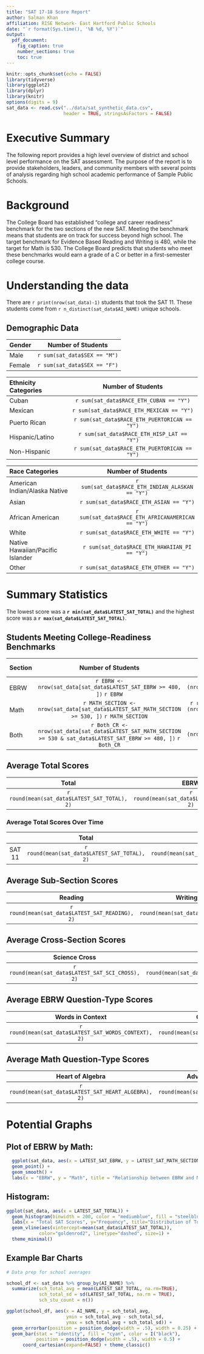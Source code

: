 ---
title: "SAT 17-18 Score Report"
author: Salman Khan
affiliation: RISE Network- East Hartford Public Schools
date: "`r format(Sys.time(), '%B %d, %Y')`"
output:
  pdf_document:
    fig_caption: true
    number_sections: true
    toc: true
---
```{r setup, include = FALSE}
knitr::opts_chunk$set(echo = FALSE)
library(tidyverse)
library(ggplot2)
library(dplyr)
library(knitr)
options(digits = 9)
sat_data <- read.csv("../data/sat_synthetic_data.csv", 
                     header = TRUE, stringsAsFactors = FALSE)
```

# Executive Summary 
The following report provides a high level overview of district and school level performance on the SAT assessment. The purpose of the report is to provide stakeholders, leaders, and community members with several points of analysis regarding high school academic performance of Sample Public Schools. 

# Background
The College Board has established "college and career readiness" benchmark for the two sections of the new SAT. Meeting the benchmark means that students are on track for success beyond high school.  The target benchmark for Evidence Based Reading and Writing is 480, while the target for Math is 530. The College Board predicts that students who meet these benchmarks would earn a grade of a C or better in a first-semester college course. 

# Understanding the data

There are `r print(nrow(sat_data)-1)` students that took the SAT 11. These students 
come from `r n_distinct(sat_data$AI_NAME)` unique schools.

## Demographic Data

| Gender | Number of Students |
|:--|:--:|
| Male  | `r sum(sat_data$SEX == "M")`
| Female | `r sum(sat_data$SEX == "F")`


| Ethnicity Categories | Number of Students |
|:--|:--:|
| Cuban  | `r sum(sat_data$RACE_ETH_CUBAN == "Y")`
| Mexican | `r sum(sat_data$RACE_ETH_MEXICAN == "Y")`
| Puerto Rican | `r sum(sat_data$RACE_ETH_PUERTORICAN == "Y")`
| Hispanic/Latino | `r sum(sat_data$RACE_ETH_HISP_LAT == "Y")`
| Non-Hispanic | `r sum(sat_data$RACE_ETH_PUERTORICAN == "Y")`

| Race Categories | Number of Students |
|:--|:--:|
| American Indian/Alaska Native | `r sum(sat_data$RACE_ETH_INDIAN_ALASKAN == "Y")`
| Asian | `r sum(sat_data$RACE_ETH_ASIAN == "Y")`
| African American | `r sum(sat_data$RACE_ETH_AFRICANAMERICAN == "Y")`
| White | `r sum(sat_data$RACE_ETH_WHITE == "Y")`
| Native Hawaiian/Pacific Islander | `r sum(sat_data$RACE_ETH_HAWAIIAN_PI == "Y")`
| Other | `r sum(sat_data$RACE_ETH_OTHER == "Y")`


# Summary Statistics 
The lowest score was a **`r min(sat_data$LATEST_SAT_TOTAL)`** and the highest score was a **`r max(sat_data$LATEST_SAT_TOTAL)`**. 

## Students Meeting College-Readiness Benchmarks

| Section | Number of Students | Percent of Total Students |
|:--|:--:|:--:|
| EBRW | `r EBRW <- nrow(sat_data[sat_data$LATEST_SAT_EBRW >= 480, ])` `r EBRW` | `r round((EBRW/ (nrow(sat_data)-1))*100, 2)`%
| Math | `r MATH_SECTION <- nrow(sat_data[sat_data$LATEST_SAT_MATH_SECTION >= 530, ])` `r MATH_SECTION` | `r round((MATH_SECTION/ (nrow(sat_data)-1))*100, 2)`%
| Both | `r Both_CR <- nrow(sat_data[sat_data$LATEST_SAT_MATH_SECTION >= 530 & sat_data$LATEST_SAT_EBRW >= 480, ])` `r Both_CR` | `r round((Both_CR/ (nrow(sat_data)-1))*100, 2)`%

## Average Total Scores

| Total | EBRW | Math |
|:--:|:--:|:--:|
| `r round(mean(sat_data$LATEST_SAT_TOTAL), 2)` | `r round(mean(sat_data$LATEST_SAT_EBRW), 2)` | `r round(mean(sat_data$LATEST_SAT_MATH_SECTION), 2)`

### Average Total Scores Over Time
|  | Total | EBRW | Math |
|:--:|:--:|:--:|:--:|
| SAT 11 | `r round(mean(sat_data$LATEST_SAT_TOTAL), 2)` | `r round(mean(sat_data$LATEST_SAT_EBRW), 2)` | `r round(mean(sat_data$LATEST_SAT_MATH_SECTION), 2)`


## Average Sub-Section Scores

| Reading | Writing & Language | Math Section |
|:--:|:--:|:--:|
| `r round(mean(sat_data$LATEST_SAT_READING), 2)` | `r round(mean(sat_data$LATEST_SAT_WRIT_LANG), 2)` | `r round(mean(sat_data$LATEST_SAT_MATH_TEST), 2)`

## Average Cross-Section Scores

| Science Cross | History Cross | 
|:--:|:--:|
| `r round(mean(sat_data$LATEST_SAT_SCI_CROSS), 2)` | `r round(mean(sat_data$LATEST_SAT_HIST_SOCST_CROSS), 2)` |

## Average EBRW Question-Type Scores

| Words in Context | Command of Evidence | Expression of Ideas | Standard English Conventions |
|:------:|:------:|:------:|:-----------:|
| `r round(mean(sat_data$LATEST_SAT_WORDS_CONTEXT), 2)` | `r round(mean(sat_data$LATEST_SAT_COMM_EVIDENCE), 2)` | `r round(mean(sat_data$LATEST_SAT_EXPR_IDEAS), 2)` | `r round(mean(sat_data$LATEST_SAT_ENG_CONVENT), 2)` 

## Average Math Question-Type Scores

| Heart of Algebra | Advanced Mathematics | Problem Solving & Data Analysis |
|:--:|:--:|:--:|
| `r round(mean(sat_data$LATEST_SAT_HEART_ALGEBRA), 2)` | `r round(mean(sat_data$LATEST_SAT_ADV_MATH), 2)` | `r round(mean(sat_data$LATEST_SAT_PROBSLV_DATA), 2)`


# Potential Graphs

## Plot of EBRW by Math:

```{r, warning = FALSE, message = FALSE}
  ggplot(sat_data, aes(x = LATEST_SAT_EBRW, y = LATEST_SAT_MATH_SECTION)) +
  geom_point() +
  geom_smooth() +
  labs(x = "EBRW", y = "Math", title = "Relationship between EBRW and Math Sections")
```

## Histogram: 

```{r}
ggplot(sat_data, aes(x = LATEST_SAT_TOTAL)) + 
  geom_histogram(binwidth = 200, color = "mediumblue", fill = "steelblue2") +
  labs(x = "Total SAT Scores", y="Frequency", title="Distribution of Total SAT Scores") +
  geom_vline(aes(xintercept=mean(sat_data$LATEST_SAT_TOTAL)),
            color="goldenrod2", linetype="dashed", size=1) + 
  theme_minimal()

```

## Example Bar Charts


```{r}

# Data prep for school averages

school_df <- sat_data %>% group_by(AI_NAME) %>%
  summarize(sch_total_avg = mean(LATEST_SAT_TOTAL, na.rm=TRUE), 
            sch_total_sd = sd(LATEST_SAT_TOTAL, na.rm = TRUE), 
            sch_stu_count = n()) 

ggplot(school_df, aes(x = AI_NAME, y = sch_total_avg, 
                      ymin = sch_total_avg - sch_total_sd, 
                      ymax = sch_total_avg + sch_total_sd)) + 
  geom_errorbar(position = position_dodge(width = .5), width = 0.25) + 
  geom_bar(stat = "identity", fill = "cyan", color = I("black"), 
           position = position_dodge(width = .5), width = 0.5) + 
      coord_cartesian(expand=FALSE) + theme_classic()
  


```


